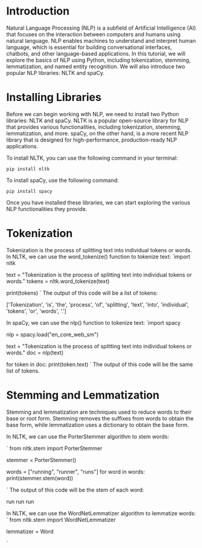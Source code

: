 # Introduction
Natural Language Processing (NLP) is a subfield of Artificial Intelligence (AI) that focuses on the interaction between computers and humans using natural language. NLP enables machines to understand and interpret human language, which is essential for building conversational interfaces, chatbots, and other language-based applications. In this tutorial, we will explore the basics of NLP using Python, including tokenization, stemming, lemmatization, and named entity recognition. We will also introduce two popular NLP libraries: NLTK and spaCy.
# Installing Libraries
Before we can begin working with NLP, we need to install two Python libraries: NLTK and spaCy. NLTK is a popular open-source library for NLP that provides various functionalities, including tokenization, stemming, lemmatization, and more. spaCy, on the other hand, is a more recent NLP library that is designed for high-performance, production-ready NLP applications.

To install NLTK, you can use the following command in your terminal:

`pip install nltk`

To install spaCy, use the following command:

`pip install spacy`

Once you have installed these libraries, we can start exploring the various NLP functionalities they provide.
# Tokenization
Tokenization is the process of splitting text into individual tokens or words. In NLTK, we can use the word_tokenize() function to tokenize text:
`import nltk

text = "Tokenization is the process of splitting text into individual tokens or words."
tokens = nltk.word_tokenize(text)

print(tokens)
`
The output of this code will be a list of tokens:

['Tokenization', 'is', 'the', 'process', 'of', 'splitting', 'text', 'into', 'individual', 'tokens', 'or', 'words', '.']

In spaCy, we can use the nlp() function to tokenize text:
`import spacy

nlp = spacy.load("en_core_web_sm")

text = "Tokenization is the process of splitting text into individual tokens or words."
doc = nlp(text)

for token in doc:
    print(token.text)
`
The output of this code will be the same list of tokens.

# Stemming and Lemmatization
Stemming and lemmatization are techniques used to reduce words to their base or root form. Stemming removes the suffixes from words to obtain the base form, while lemmatization uses a dictionary to obtain the base form.

In NLTK, we can use the PorterStemmer algorithm to stem words:

`
from nltk.stem import PorterStemmer

stemmer = PorterStemmer()

words = ["running", "runner", "runs"]
for word in words:
    print(stemmer.stem(word))

`
The output of this code will be the stem of each word:

run run run

In NLTK, we can use the WordNetLemmatizer algorithm to lemmatize words:
`
from nltk.stem import WordNetLemmatizer

lemmatizer = Word

`

